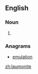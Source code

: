 ==English==

===Noun===
{{en-noun|-}}

# {{alternative spelling of|laumontite|lang=en}}

===Anagrams===
* [[emulation#English|emulation]]

[[zh:laumonite]]